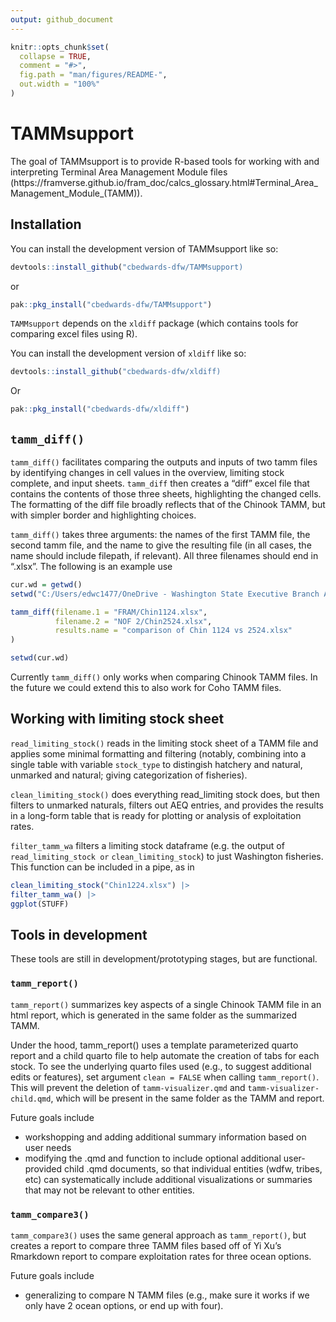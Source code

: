 ```yaml
---
output: github_document
---
```


<!-- README.md is generated from README.Rmd. Please edit that file -->

```r
knitr::opts_chunk$set(
  collapse = TRUE,
  comment = "#>",
  fig.path = "man/figures/README-",
  out.width = "100%"
)
```

# TAMMsupport

<!-- badges: start -->
<!-- badges: end -->

The goal of TAMMsupport is to provide R-based tools for working with and interpreting Terminal Area Management Module files (https://framverse.github.io/fram_doc/calcs_glossary.html#Terminal_Area_Management_Module_(TAMM)).

## Installation

You can install the development version of TAMMsupport like so:

``` r
devtools::install_github("cbedwards-dfw/TAMMsupport)    

```

or

```r
pak::pkg_install("cbedwards-dfw/TAMMsupport")
```

`TAMMsupport` depends on the `xldiff` package (which contains tools for comparing excel files using R). 

You can install the development version of `xldiff` like so:

```r
devtools::install_github("cbedwards-dfw/xldiff)  
```


Or

```r
pak::pkg_install("cbedwards-dfw/xldiff")
```


## `tamm_diff()`

`tamm_diff()` facilitates comparing the outputs and inputs of two tamm files by identifying changes in cell values in the overview, limiting stock complete, and input sheets. `tamm_diff` then creates a "diff" excel file that contains the contents of those three sheets, highlighting the changed cells. The formatting of the diff file broadly reflects that of the Chinook TAMM, but with simpler border and highlighting choices.

`tamm_diff()` takes three arguments: the names of the first TAMM file, the second tamm file, and the name to give the resulting file (in all cases, the name should include filepath, if relevant). All three filenames should end in ".xlsx". The following is an example use

```r
cur.wd = getwd()
setwd("C:/Users/edwc1477/OneDrive - Washington State Executive Branch Agencies/Documents/WDFW FRAM team work/NOF material/NOF 2024")

tamm_diff(filename.1 = "FRAM/Chin1124.xlsx",
          filename.2 = "NOF 2/Chin2524.xlsx",
          results.name = "comparison of Chin 1124 vs 2524.xlsx"
)

setwd(cur.wd)
```

Currently `tamm_diff()` only works when comparing Chinook TAMM files. In the future we could extend this to also work for Coho TAMM files.

## Working with limiting stock sheet

`read_limiting_stock()` reads in the limiting stock sheet of a TAMM file and applies some minimal formatting and filtering (notably, combining into a single table with variable `stock_type` to distingish hatchery and natural, unmarked and natural; giving categorization of fisheries).

`clean_limiting_stock()` does everything read_limiting stock does, but then filters to unmarked naturals, filters out AEQ entries, and provides the results in a long-form table that is ready for plotting or analysis of exploitation rates.

`filter_tamm_wa` filters a limiting stock dataframe (e.g. the output of `read_limiting_stock or` `clean_limiting_stock`) to just Washington fisheries. This function can be included in a pipe, as in 

```r
clean_limiting_stock("Chin1224.xlsx") |> 
filter_tamm_wa() |> 
ggplot(STUFF)
```


## Tools in development

These tools are still in development/prototyping stages, but are functional. 

### `tamm_report()`

`tamm_report()` summarizes key aspects of a single Chinook TAMM file in an html report, which is generated in the same folder as the summarized TAMM.

Under the hood, tamm_report() uses a template parameterized quarto report and a child quarto file to help automate the creation of tabs for each stock. To see the underlying 
quarto files used (e.g., to suggest additional edits or features), set argument `clean = FALSE` when calling `tamm_report()`. This will prevent the deletion of `tamm-visualizer.qmd` and `tamm-visualizer-child.qmd`, which will be present in the same folder as the TAMM and report. 

Future goals include

- workshopping and adding additional summary information based on user needs
- modifying the .qmd and function to include optional additional user-provided child .qmd documents,
so that individual entities (wdfw, tribes, etc) can systematically include additional visualizations or summaries that may not be relevant to other entities.


### `tamm_compare3()`

`tamm_compare3()` uses the same general approach as `tamm_report()`, but creates a report to compare three TAMM files based off of Yi Xu's Rmarkdown report to compare exploitation rates for three ocean options.

Future goals include

- generalizing to compare N TAMM files (e.g., make sure it works if we only have 2 ocean options, or end up with four).
